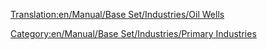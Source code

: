 [[Translation:en/Manual/Base Set/Industries/Oil Wells]]
{{en/Manual/Base Set/Industries/Industries|Image=[[File:en/Manual/Base Set/Industries/Oilwells.png]]
|name=Oil Wells
|climates=[[en/Manual/Climates]], [[en/Manual/Climates]], [[en/Manual/Climates]].
|accepts=Nothing
|produces=[[en/Manual/Base Set/Cargos/Oil]]
|notes=Have a tendency to run dry after so many years of being serviced.
}}
[[Category:en/Manual/Base Set/Industries/Primary Industries]]